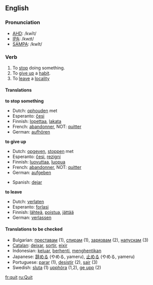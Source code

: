 ==English==

===Pronunciation===
*[[w:AHD|AHD]]: /kwĭt/
*[[w:IPA|IPA]]: /kwɪt/
*[[w:SAMPA|SAMPA]]: /kwIt/

===Verb===
{{irregverb|'''to quit'''|'''[[quits]]'''|'''quit '''or''' [[quitted]]'''|'''quit '''or''' [[quitted]]'''|'''[[quitting]]'''}}

# To [[stop]] doing something.
# To [[give up]] a [[habit]].
# To [[leave]] a [[locality]]

====Translations====
'''to stop something'''
{{top}}
*Dutch: [[ophouden]] met
*Esperanto: [[ĉesi]]
*Finnish: [[lopettaa]], [[lakata]]
*French: [[abandonner]], NOT: [[quitter]]
*German: [[aufhören]]
{{mid}}
{{bottom}}

'''to give up'''
{{top}}
*Dutch: [[opgeven]], [[stoppen]] met
*Esperanto: [[ĉesi]], [[rezigni]]
*Finnish: [[luovuttaa]], [[luopua]]
*French: [[abandonner]], NOT: [[quitter]]
*German: [[aufgeben]]
{{mid}}
*Spanish: [[dejar]]
{{bottom}}

'''to leave'''
{{top}}
*Dutch: [[verlaten]]
*Esperanto: [[forlasi]]
*Finnish: [[lähteä]], [[poistua]], [[jättää]]
*German: [[verlassen]]
{{mid}}
{{bottom}}

====Translations to be checked====
*Bulgarian: [[преставам]] (1), [[спирам]] (1), [[зарязвам]] (2), [[напускам]] (3)
*[[Catalan]]: [[deixar]], [[sortir]], [[eixir]]
*Indonesian: [[keluar]], [[henti|berhenti]], [[henti|menghentikan]]
*Japanese: [[辞める]] (やめる, yameru), [[止める]] (やめる, yameru)
*Portuguese: [[parar]] (1), [[desistir]] (2), [[sair]] (3)
*Swedish: [[sluta]] (1) [[upphöra]] (1,2), [[ge upp]] (2)
[[fr:quit]]
[[ru:Quit]]